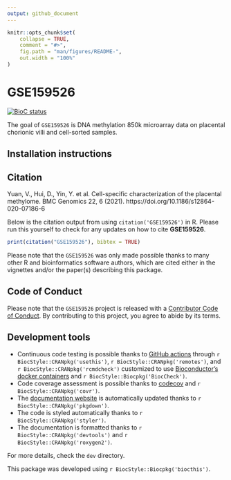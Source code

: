 ```yaml
---
output: github_document
---
```


<!-- README.md is generated from README.Rmd. Please edit that file -->

```r
knitr::opts_chunk$set(
    collapse = TRUE,
    comment = "#>",
    fig.path = "man/figures/README-",
    out.width = "100%"
)
```

# GSE159526

<!-- badges: start -->
[![BioC status](http://www.bioconductor.org/shields/build/release/bioc/GSE159526.svg)](https://bioconductor.org/checkResults/release/bioc-LATEST/GSE159526)
<!-- badges: end -->

The goal of `GSE159526` is DNA methylation 850k microarray data on placental 
chorionic villi and cell-sorted samples.

## Installation instructions

## Citation

Yuan, V., Hui, D., Yin, Y. et al. Cell-specific characterization of the placental methylome. BMC Genomics 22, 6 (2021). https://doi.org/10.1186/s12864-020-07186-6

Below is the citation output from using `citation('GSE159526')` in R. Please
run this yourself to check for any updates on how to cite __GSE159526__.

```r
print(citation("GSE159526"), bibtex = TRUE)
```

Please note that the `GSE159526` was only made possible thanks to many other R and bioinformatics software authors, which are cited either in the vignettes and/or the paper(s) describing this package.

## Code of Conduct

Please note that the `GSE159526` project is released with a [Contributor Code of Conduct](http://bioconductor.org/about/code-of-conduct/). By contributing to this project, you agree to abide by its terms.

## Development tools

* Continuous code testing is possible thanks to [GitHub actions](https://www.tidyverse.org/blog/2020/04/usethis-1-6-0/)  through `r BiocStyle::CRANpkg('usethis')`, `r BiocStyle::CRANpkg('remotes')`, and `r BiocStyle::CRANpkg('rcmdcheck')` customized to use [Bioconductor's docker containers](https://www.bioconductor.org/help/docker/) and `r BiocStyle::Biocpkg('BiocCheck')`.
* Code coverage assessment is possible thanks to [codecov](https://codecov.io/gh) and `r BiocStyle::CRANpkg('covr')`.
* The [documentation website](http://wvictor14.github.io/GSE159526) is automatically updated thanks to `r BiocStyle::CRANpkg('pkgdown')`.
* The code is styled automatically thanks to `r BiocStyle::CRANpkg('styler')`.
* The documentation is formatted thanks to `r BiocStyle::CRANpkg('devtools')` and `r BiocStyle::CRANpkg('roxygen2')`.

For more details, check the `dev` directory.

This package was developed using `r BiocStyle::Biocpkg('biocthis')`.


